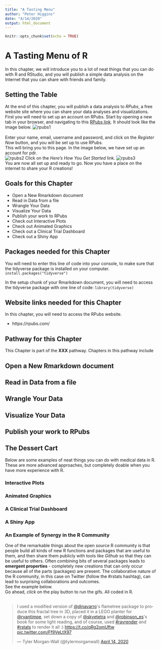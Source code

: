 ```yaml
---
title: "A Tasting Menu"
author: "Peter Higgins"
date: "4/14/2020"
output: html_document
---
```


```r
knitr::opts_chunk$set(echo = TRUE)
```

# A Tasting Menu of R
In this chapter, we will introduce you to a lot of neat things that you can do with R and RStudio, and you will publish a simple data analysis on the Internet 
that you can share with friends and family.

## Setting the Table

At the end of this chapter, you will publish a data analysis to *RPubs*, a free website site where you can share your data analyses and visualizations. First you will need to set up an account on RPubs. Start by opening a new tab in your browser, and navigating to this [RPubs link](https://rpubs.com/users/new). It should look like the image below.
![rpubs1](images/rpubs1.png)    
<br>
Enter your name, email, username and password, and click on the _Register Now_ button, and you will be set up to use RPubs.    
This will bring you to this page. In the image below, we have set up an account for pdr.    
![rpubs2](images/rpubs2.png) 
Click on the _Here's How You Get Started_ link.
![rpubs3](images/rpubs3.png)    
You are now all set up and ready to go. Now you have a place on the internet to share your R creations!

## Goals for this Chapter
- Open a New Rmarkdown document
- Read in Data from a file
- Wrangle Your Data
- Visualize Your Data
- Publish your work to RPubs
- Check out Interactive Plots
- Check out Animated Graphics
- Check out a Clinical Trial Dashboard
- Check out a Shiny App

## Packages needed for this Chapter
You will need to enter this line of code into your console, to make sure that the tidyverse package is installed on your computer.
`install.packages("tidyverse")`      

In the setup chunk of your Rmarkdown document, you will need to access the tidyverse package with one line of code:
`library(tidyverse)`

## Website links needed for this Chapter
In this chapter, you will need to access the RPubs website.   

- https://rpubs.com/

## Pathway for this Chapter
This Chapter is part of the **XXX** pathway.
Chapters in this pathway include

## Open a New Rmarkdown document

## Read in Data from a file

## Wrangle Your Data

## Visualize Your Data

## Publish your work to RPubs

## The Dessert Cart

Below are some examples of neat things you can do with medical data in R. These are more advanced approaches, but completely doable when you have more experience with R.

### Interactive Plots

### Animated Graphics

### A Clinical Trial Dashboard

### A Shiny App

### An Example of Synergy in the R Community

One of the remarkable things about the open source R community is that people build all kinds of new R functions and packages that are useful to them, and then share them publicly with tools like _Github_ so that they can be useful to others. Often combining bits of several packages leads to **emergent properties**  - completely new creations that can only occur because all of the parts (packages) are present. The collaborative nature of the R community, in this case on Twitter (follow the #rstats hashtag), can lead to surprising collaborations and outcomes.     
See the example below.     
Go ahead, _click_ on the play button to run the gifs. All coded in R.    
<br>

<blockquote class="twitter-tweet"><p lang="en" dir="ltr">I used a modified version of <a href="https://twitter.com/djnavarro?ref_src=twsrc%5Etfw">@djnavarro</a>&#39;s flametree package to produce this fractal tree in 3D, placed it in a LEGO planter for <a href="https://twitter.com/ryantimpe?ref_src=twsrc%5Etfw">@ryantimpe</a>, set down a copy of <a href="https://twitter.com/skyetetra?ref_src=twsrc%5Etfw">@skyetetra</a> and <a href="https://twitter.com/robinson_es?ref_src=twsrc%5Etfw">@robinson_es</a>&#39;s book for some light reading, and of course, used <a href="https://twitter.com/hashtag/rayrender?src=hash&amp;ref_src=twsrc%5Etfw">#rayrender</a> and <a href="https://twitter.com/hashtag/rstats?src=hash&amp;ref_src=twsrc%5Etfw">#rstats</a> to render it all :) <a href="https://t.co/qRg2omUftw">https://t.co/qRg2omUftw</a> <a href="https://t.co/Ff9VeLtX97">pic.twitter.com/Ff9VeLtX97</a></p>&mdash; Tyler Morgan-Wall (@tylermorganwall) <a href="https://twitter.com/tylermorganwall/status/1250047222936416256?ref_src=twsrc%5Etfw">April 14, 2020</a></blockquote> <script async src="https://platform.twitter.com/widgets.js" charset="utf-8"></script>



